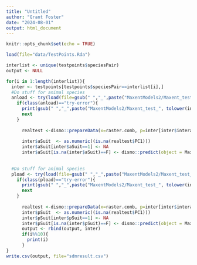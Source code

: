 ```yaml
---
title: "Untitled"
author: "Grant Foster"
date: "2024-08-01"
output: html_document
---
```


```r
knitr::opts_chunk$set(echo = TRUE)
```

```r
load(file="data/TestPoints.Rda")
```

```r
interlist <- unique(testpoints$speciesPair)
output <- NULL

for(i in 1:length(interlist)){
  inter <- testpoints[testpoints$speciesPair==interlist[i],]
  #Do stuff for animal species
  anload <- try(load(file=gsub(" ","_",paste("MaxentModels2/Maxent_test_", tolower(inter$Animal_Species[1]), ".Rda", sep=""))))
    if(class(anload)=="try-error"){
      print(gsub(" ","_",paste("MaxentModels2/Maxent_test_", tolower(inter$Animal_Species[1]), ".Rda not found", sep="")))
      next
    }
  
      realtest <-dismo::prepareData(x=raster.comb, p=inter[inter$interaction==1,c("Longitude", "Latitude")], b=inter[inter$interaction==0,c("Longitude", "Latitude")])  #Prepare real interaction data for prediction
      
      inter$aSuit  <- as.numeric((is.na(realtest$PC1)))
      inter$aSuit[inter$aSuit==1] <- NA
      inter$aSuit[is.na(inter$aSuit)==F] <- dismo::predict(object = Maxent.Model, x = realtest, args='outputformat=cloglog') #Predict using animal suitability and add it to the dataframe
      
  
  #Do stuff for animal species
  pload <- try(load(file=gsub(" ","_",paste("MaxentModels2/Maxent_test_", tolower(inter$Plant_Species[1]), ".Rda", sep=""))))
    if(class(pload)=="try-error"){
      print(gsub(" ","_",paste("MaxentModels2/Maxent_test_", tolower(inter$Plant_Species[1]), ".Rda not found", sep="")))
      next
    }
  
      realtest <-dismo::prepareData(x=raster.comb, p=inter[inter$interaction==1,c("Longitude", "Latitude")], b=inter[inter$interaction==0,c("Longitude", "Latitude")])  #Prepare real interaction data for prediction
      inter$pSuit  <- as.numeric((is.na(realtest$PC1)))
      inter$pSuit[inter$pSuit==1] <- NA
      inter$pSuit[is.na(inter$pSuit)==F] <- dismo::predict(object = Maxent.Model, x = realtest, args='outputformat=cloglog') #Predict using animal suitability and add it to the dataframe    
      output <- rbind(output, inter)
      if(i%%10){
        print(i)
      }
}
write.csv(output, file="sdmresult.csv")
```

